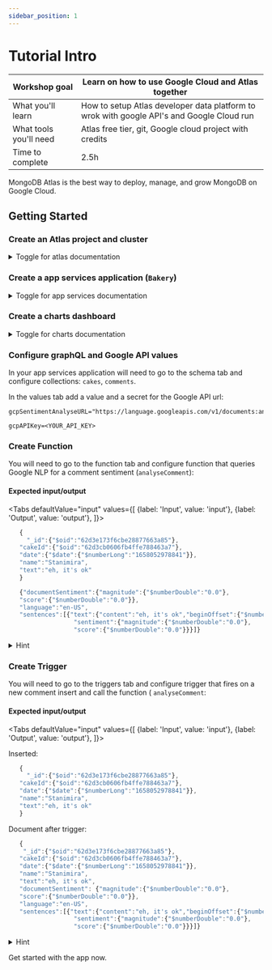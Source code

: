 ```yaml
---
sidebar_position: 1
---
```

# Tutorial Intro


|Workshop goal| Learn on how to use Google Cloud and Atlas together|
|-|-|
|What you'll learn|How to setup Atlas developer data platform to wrok with google API's and Google Cloud run|
|What tools you'll need|Atlas free tier, git, Google cloud project with credits|
|Time to complete| 2.5h|

MongoDB Atlas is the best way to deploy, manage, and grow MongoDB on Google Cloud.


## Getting Started

### Create an Atlas project and cluster

  <details>
    <summary>Toggle for atlas documentation</summary>
    <div>
      <iframe height="1000px" width="100%" src="https://www.mongodb.com/docs/atlas/getting-started/">
      </iframe>
    </div>
  </details>

### Create a app services application (`Bakery`)

  <details>
    <summary>Toggle for app services documentation</summary>
    <div>
      <iframe height="1000px" width="100%" src="https://www.mongodb.com/docs/atlas/app-services/manage-apps/create/create-with-ui/">
      </iframe>
    </div>
  </details>

### Create a charts dashboard

  <details>
    <summary>Toggle for charts documentation</summary>
    <div>
      <iframe height="1000px" width="100%" src="https://www.mongodb.com/docs/atlas/app-services/manage-apps/create/create-with-ui/">
      </iframe>
    </div>
  </details>

### Configure graphQL and Google API values

In your app services application will need to go to the schema tab and configure collections: `cakes`, `comments`.

In the values tab add a value and a secret for the Google API url:
```
gcpSentimentAnalyseURL="https://language.googleapis.com/v1/documents:analyzeSentiment"

gcpAPIKey=<YOUR_API_KEY>
```

### Create Function

You will need to go to the function tab and configure function that queries Google NLP for a comment sentiment (`analyseComment`):

#### Expected input/output

<Tabs
  defaultValue="input"
  values={[
    {label: 'Input', value: 'input'},
    {label: 'Output', value: 'output'},
  ]}>
  <TabItem value="input">

```js
   {
     "_id":{"$oid":"62d3e173f6cbe28877663a85"},
   "cakeId":{"$oid":"62d3cb0606fb4ffe788463a7"},
   "date":{"$date":{"$numberLong":"1658052978841"}},
   "name":"Stanimira",
   "text":"eh, it's ok"
   }
```

  </TabItem>
  <TabItem value="output">

```js
   {"documentSentiment":{"magnitude":{"$numberDouble":"0.0"},
   "score":{"$numberDouble":"0.0"}},
   "language":"en-US",
   "sentences":[{"text":{"content":"eh, it's ok","beginOffset":{"$numberDouble":"-1.0"}},
                  "sentiment":{"magnitude":{"$numberDouble":"0.0"},
                  "score":{"$numberDouble":"0.0"}}}]}
```

  </TabItem>
</Tabs>


<details>
        <summary>Hint</summary>
        <div>
<Tabs
  defaultValue="hint"
  values={[
    {label: 'Hint', value: 'hint'},
    {label: 'Suggested Answer', value: 'answer'},
  ]}>
  <TabItem value="hint">

```js
   exports = async function(comment){
  
  //get("gcpSentimentAnalyseURL")
  
  //get("gcpAPIKey")

  
  //post({GOOGLE})
  // The response body is a BSON.Binary object. Parse it and return.
  //return response
};
```

  </TabItem>
  <TabItem value="answer">

```js
   exports = async function(comment){
  
  const URL = context.values.get("gcpSentimentAnalyseURL")
  
  const gcpAPIKey = context.values.get("gcpAPIKey")

  
  const response = await context.http.post({
    url: `${URL}?key=${gcpAPIKey}`,
    body: {
          "document": {
        "type": "PLAIN_TEXT",
        "language": "en-US",
        "content": comment
  }
},
    encodeBodyAsJSON: true
  })
  // The response body is a BSON.Binary object. Parse it and return.
  return JSON.parse(response.body.text());
};
```

  </TabItem>
</Tabs>
</div>
</details>

### Create Trigger

You will need to go to the triggers tab and configure trigger that fires on a new comment insert and call the function (
  `analyseComment`:

#### Expected input/output

<Tabs
  defaultValue="input"
  values={[
    {label: 'Input', value: 'input'},
    {label: 'Output', value: 'output'},
  ]}>
  <TabItem value="input">

Inserted:
```js
   {
     "_id":{"$oid":"62d3e173f6cbe28877663a85"},
   "cakeId":{"$oid":"62d3cb0606fb4ffe788463a7"},
   "date":{"$date":{"$numberLong":"1658052978841"}},
   "name":"Stanimira",
   "text":"eh, it's ok"
   }
```

  </TabItem>
  <TabItem value="output">

Document after trigger:
```js
   {
    "_id":{"$oid":"62d3e173f6cbe28877663a85"},
   "cakeId":{"$oid":"62d3cb0606fb4ffe788463a7"},
   "date":{"$date":{"$numberLong":"1658052978841"}},
   "name":"Stanimira",
   "text":"eh, it's ok",
   "documentSentiment": {"magnitude":{"$numberDouble":"0.0"},
   "score":{"$numberDouble":"0.0"}},
   "language":"en-US",
   "sentences":[{"text":{"content":"eh, it's ok","beginOffset":{"$numberDouble":"-1.0"}},
                  "sentiment":{"magnitude":{"$numberDouble":"0.0"},
                  "score":{"$numberDouble":"0.0"}}}]}
```

  </TabItem>
</Tabs>


<details>
        <summary>Hint</summary>
        <div>
<Tabs
  defaultValue="hint"
  values={[
    {label: 'Hint', value: 'hint'},
    {label: 'Suggested Answer', value: 'answer'},
  ]}>
  <TabItem value="hint">

```js
   exports = async function(changeEvent) {
 
   // get fullDocument 

   //Execute analyseComment on text field
   
   // set result.documentSentiment on the relevant comment document in "comments" collection.
   
   
};
```

  </TabItem>
  <TabItem value="answer">

```js
   exports = async function(changeEvent) {
 
   const fullDocument = changeEvent.fullDocument;
   const comments = context.services.get("mongodb-atlas").db("Bakery").collection("comments");
   
   const result = await context.functions.execute("analyseComment", fullDocument.text);
    
   await comments.updateOne({"_id" : fullDocument._id }, {$set : { "documentSentiment" : result.documentSentiment}});
   
   
};
```

  </TabItem>
</Tabs>
</div>
</details>

Get started with the app now.


